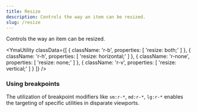 ```yaml
---
title: Resize
description: Controls the way an item can be resized.
slug: /resize
---
```



Controls the way an item can be resized.

<YmaUtility
  classData={[
    {
      className: 'r-b',
      properties: [
        'resize: both;'
      ]
    },
    {
      className: 'r-h',
      properties: [
        'resize: horizontal;'
      ]
    },
    {
      className: 'r-none',
      properties: [
        'resize: none;'
      ]
    },
    {
      className: 'r-v',
      properties: [
        'resize: vertical;'
      ]
    }
  ]}
/>

### Using breakpoints

The utilization of breakpoint modifiers like `sm:r-*`, `md:r-*`, `lg:r-*` enables the targeting of specific utilities in disparate viewports.